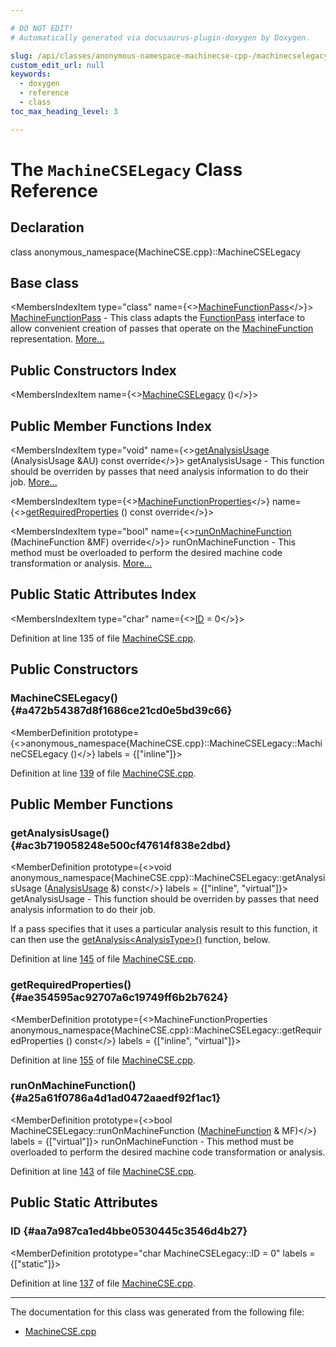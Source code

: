 ```yaml
---

# DO NOT EDIT!
# Automatically generated via docusaurus-plugin-doxygen by Doxygen.

slug: /api/classes/anonymous-namespace-machinecse-cpp-/machinecselegacy
custom_edit_url: null
keywords:
  - doxygen
  - reference
  - class
toc_max_heading_level: 3

---
```





# The `MachineCSELegacy` Class Reference

<DoxygenPage pluginConfig={pluginConfig}>



## Declaration

<CodeBlock>class anonymous_namespace{MachineCSE.cpp}::MachineCSELegacy</CodeBlock>

## Base class

<MembersIndex>

<MembersIndexItem
  type="class"
  name={<><a href="/docs/api/classes/llvm/machinefunctionpass">MachineFunctionPass</a></>}>
<a href="/docs/api/classes/llvm/machinefunctionpass">MachineFunctionPass</a> - This class adapts the <a href="/docs/api/classes/llvm/functionpass">FunctionPass</a> interface to allow convenient creation of passes that operate on the <a href="/docs/api/classes/llvm/machinefunction">MachineFunction</a> representation. <a href="/docs/api/classes/llvm/machinefunctionpass/#details">More...</a>
</MembersIndexItem>

</MembersIndex>

## Public Constructors Index

<MembersIndex>

<MembersIndexItem
  name={<><a href="#a472b54387d8f1686ce21cd0e5bd39c66">MachineCSELegacy</a> ()</>}>
</MembersIndexItem>

</MembersIndex>

## Public Member Functions Index

<MembersIndex>

<MembersIndexItem
  type="void"
  name={<><a href="#ac3b719058248e500cf47614f838e2dbd">getAnalysisUsage</a> (AnalysisUsage &amp;AU) const override</>}>
getAnalysisUsage - This function should be overriden by passes that need analysis information to do their job. <a href="#ac3b719058248e500cf47614f838e2dbd">More...</a>
</MembersIndexItem>

<MembersIndexItem
  type={<><a href="/docs/api/classes/llvm/machinefunctionproperties">MachineFunctionProperties</a></>}
  name={<><a href="#ae354595ac92707a6c19749ff6b2b7624">getRequiredProperties</a> () const override</>}>
</MembersIndexItem>

<MembersIndexItem
  type="bool"
  name={<><a href="#a25a61f0786a4d1ad0472aaedf92f1ac1">runOnMachineFunction</a> (MachineFunction &amp;MF) override</>}>
runOnMachineFunction - This method must be overloaded to perform the desired machine code transformation or analysis. <a href="#a25a61f0786a4d1ad0472aaedf92f1ac1">More...</a>
</MembersIndexItem>

</MembersIndex>

## Public Static Attributes Index

<MembersIndex>

<MembersIndexItem
  type="char"
  name={<><a href="#aa7a987ca1ed4bbe0530445c3546d4b27">ID</a> = 0</>}>
</MembersIndexItem>

</MembersIndex>


Definition at line 135 of file <a href="/docs/api/files/lib/lib/codegen/machinecse-cpp">MachineCSE.cpp</a>.

<SectionDefinition>

## Public Constructors

### MachineCSELegacy() {#a472b54387d8f1686ce21cd0e5bd39c66}

<MemberDefinition
  prototype={<>anonymous&#95;namespace&#123;MachineCSE.cpp&#125;::MachineCSELegacy::MachineCSELegacy ()</>}
  labels = {["inline"]}>

Definition at line <a href="/docs/api/files/lib/lib/codegen/machinecse-cpp/#l00139">139</a> of file <a href="/docs/api/files/lib/lib/codegen/machinecse-cpp">MachineCSE.cpp</a>.
</MemberDefinition>

</SectionDefinition>

<SectionDefinition>

## Public Member Functions

### getAnalysisUsage() {#ac3b719058248e500cf47614f838e2dbd}

<MemberDefinition
  prototype={<>void anonymous&#95;namespace&#123;MachineCSE.cpp&#125;::MachineCSELegacy::getAnalysisUsage (<a href="/docs/api/classes/llvm/analysisusage">AnalysisUsage</a> &amp;) const</>}
  labels = {["inline", "virtual"]}>
getAnalysisUsage - This function should be overriden by passes that need analysis information to do their job.

If a pass specifies that it uses a particular analysis result to this function, it can then use the <a href="/docs/api/classes/llvm/pass/#a4863e5e463fb79955269fbf7fbf52b80">getAnalysis&lt;AnalysisType&gt;()</a> function, below.

Definition at line <a href="/docs/api/files/lib/lib/codegen/machinecse-cpp/#l00145">145</a> of file <a href="/docs/api/files/lib/lib/codegen/machinecse-cpp">MachineCSE.cpp</a>.
</MemberDefinition>

### getRequiredProperties() {#ae354595ac92707a6c19749ff6b2b7624}

<MemberDefinition
  prototype={<>MachineFunctionProperties anonymous&#95;namespace&#123;MachineCSE.cpp&#125;::MachineCSELegacy::getRequiredProperties () const</>}
  labels = {["inline", "virtual"]}>

Definition at line <a href="/docs/api/files/lib/lib/codegen/machinecse-cpp/#l00155">155</a> of file <a href="/docs/api/files/lib/lib/codegen/machinecse-cpp">MachineCSE.cpp</a>.
</MemberDefinition>

### runOnMachineFunction() {#a25a61f0786a4d1ad0472aaedf92f1ac1}

<MemberDefinition
  prototype={<>bool MachineCSELegacy::runOnMachineFunction (<a href="/docs/api/classes/llvm/machinefunction">MachineFunction</a> &amp; MF)</>}
  labels = {["virtual"]}>
runOnMachineFunction - This method must be overloaded to perform the desired machine code transformation or analysis.

Definition at line <a href="/docs/api/files/lib/lib/codegen/machinecse-cpp/#l00143">143</a> of file <a href="/docs/api/files/lib/lib/codegen/machinecse-cpp">MachineCSE.cpp</a>.
</MemberDefinition>

</SectionDefinition>

<SectionDefinition>

## Public Static Attributes

### ID {#aa7a987ca1ed4bbe0530445c3546d4b27}

<MemberDefinition
  prototype="char MachineCSELegacy::ID = 0"
  labels = {["static"]}>

Definition at line <a href="/docs/api/files/lib/lib/codegen/machinecse-cpp/#l00137">137</a> of file <a href="/docs/api/files/lib/lib/codegen/machinecse-cpp">MachineCSE.cpp</a>.
</MemberDefinition>

</SectionDefinition>

<hr/>

The documentation for this class was generated from the following file:

<ul>
<li><a href="/docs/api/files/lib/lib/codegen/machinecse-cpp">MachineCSE.cpp</a></li>
</ul>

</DoxygenPage>
